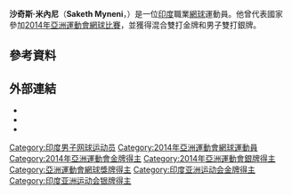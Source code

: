 {{Infobox 网球
|姓名=Saketh Myneni
|image=[[File:Saketh_Myneni_4,_2015_Wimbledon_Qualifying_-_Diliff.jpg|250px]]
|国籍={{IND}}
|生年=1987年
|生日={{birth_date_and_age|1987|10|19|mf=y}}
|出生地=[[印度|印度]]
|居住地=[[印度|印度]]
|身高=193
|体重=80
|持拍手=右
|反拍=雙手
|转职业年=2011年
|球拍=
|球衣=
|球鞋=
|单打最高排名=137（2016年9月12日）
|双打最高排名=113（2016年4月25日）
|现单打排名=
|现双打排名=
|单打冠军头衔=0
|双打冠军头衔=0
|职业战绩=
|奖金=236,912[[美元|美元]]
|澳网最好成绩=
|法网最好成绩=
|温网最好成绩=
|美网最好成绩=第一輪（2016）
|大满贯个数=
|奥运会最好成绩=
}}

'''沙奇斯·米內尼'''（'''Saketh Myneni'''，{{bd|1987年|10月19日}}）是一位[[印度|印度]]職業[[網球|網球]]運動員。他曾代表國家參加[[2014年亞洲運動會網球比賽|2014年亞洲運動會網球比賽]]，並獲得混合雙打金牌和男子雙打銀牌。

== 參考資料 ==
{{reflist|2}}

== 外部連結 ==
* {{ATP|ME64}}
* {{ITF Profile|id=100063685}}
* {{DavisCupplayerlink|800263039}}

{{Tennis-bio-stub}}
{{亚洲运动会网球比赛混合双打冠军}}
{{Authority control}}
{{DEFAULTSORT:Myneni, Saketh}}
[[Category:印度男子网球运动员|Category:印度男子网球运动员]]
[[Category:2014年亞洲運動會網球運動員|Category:2014年亞洲運動會網球運動員]]
[[Category:2014年亞洲運動會金牌得主|Category:2014年亞洲運動會金牌得主]]
[[Category:2014年亞洲運動會銀牌得主|Category:2014年亞洲運動會銀牌得主]]
[[Category:亞洲運動會網球獎牌得主|Category:亞洲運動會網球獎牌得主]]
[[Category:印度亚洲运动会金牌得主|Category:印度亚洲运动会金牌得主]]
[[Category:印度亚洲运动会银牌得主|Category:印度亚洲运动会银牌得主]]